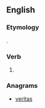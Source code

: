 ==English==

===Etymology===
{{suffix|vary|est|lang=en}}.

===Verb===
{{head|en|verb form}}

# {{en-archaic second-person singular of|vary|lang=en}}

===Anagrams===
* [[veritas#English|veritas]]